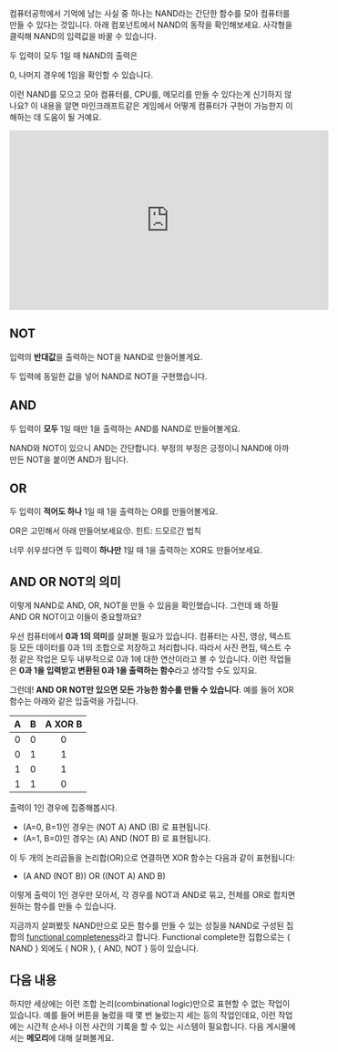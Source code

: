 


컴퓨터공학에서 기억에 남는 사실 중 하나는 NAND라는 간단한 함수를 모아 컴퓨터를
만들 수 있다는 것입니다. 아래 컴포넌트에서 NAND의 동작을 확인해보세요. 사각형을
클릭해 NAND의 입력값을 바꿀 수 있습니다.

<Nand initialJSON={nand} id="nand" />

두 입력이 모두 <span className="text-green-500">1</span>일 때 NAND의 출력은

<span className="text-red-500">0</span>, 나머지 경우에
<span className="text-green-500">1</span>임을 확인할 수 있습니다.

이런 NAND를 모으고 모아 컴퓨터를, CPU를, 메모리를 만들 수 있다는게 신기하지
않나요? 이 내용을 알면 마인크래프트같은 게임에서 어떻게 컴퓨터가 구현이 가능한지
이해하는 데 도움이 될 거예요.

<iframe
  width="560"
  height="315"
  src="https://www.youtube.com/embed/3gBZHXqnleU?si=JY6APEHvk5K22GmQ"
  title="YouTube video player"
  frameBorder="0"
  allow="accelerometer; autoplay; clipboard-write; encrypted-media; gyroscope; picture-in-picture; web-share"
  referrerPolicy="strict-origin-when-cross-origin"
  allowFullScreen
></iframe>

## NOT

입력의 **반대값**을 출력하는 NOT을 NAND로 만들어볼게요.

<Nand initialJSON={not} id="not" />

두 입력에 동일한 값을 넣어 NAND로 NOT을 구현했습니다.

## AND

두 입력이 **모두** 1일 때만 1을 출력하는 AND를 NAND로 만들어볼게요.

<Nand initialJSON={and} id="and" />

NAND와 NOT이 있으니 AND는 간단합니다. 부정의 부정은 긍정이니 NAND에 아까 만든
NOT을 붙이면 AND가 됩니다.

## OR

두 입력이 **적어도 하나** 1일 때 1을 출력하는 OR를 만들어볼게요.

OR은 고민해서 아래 만들어보세요😚. 힌트:
<span className="blur-xs hover:blur-none transition-all">드모르간 법칙</span>

<Nand id="tmp" />

너무 쉬우셨다면 두 입력이 **하나만** 1일 때 1을 출력하는 XOR도 만들어보세요.

## AND OR NOT의 의미

이렇게 NAND로 AND, OR, NOT을 만들 수 있음을 확인했습니다. 그런데 왜 하필 AND OR
NOT이고 이들이 중요할까요?

우선 컴퓨터에서 **0과 1의 의미**를 살펴볼 필요가 있습니다. 컴퓨터는 사진, 영상,
텍스트 등 모든 데이터를 0과 1의 조합으로 저장하고 처리합니다. 따라서 사진 편집,
텍스트 수정 같은 작업은 모두 내부적으로 0과 1에 대한 연산이라고 볼 수 있습니다.
이런 작업들은 **0과 1을 입력받고 변환된 0과 1을 출력하는 함수**라고 생각할 수도
있지요.

그런데! **AND OR NOT만 있으면 모든 가능한 함수를 만들 수 있습니다**. 예를 들어
XOR 함수는 아래와 같은 입출력을 가집니다.

|  A  |  B  | A XOR B |
| :-: | :-: | :-----: |
|  0  |  0  |    0    |
|  0  |  1  |    1    |
|  1  |  0  |    1    |
|  1  |  1  |    0    |

출력이 1인 경우에 집중해봅시다.

- (A=0, B=1)인 경우는 (NOT A) AND (B) 로 표현됩니다.
- (A=1, B=0)인 경우는 (A) AND (NOT B) 로 표현됩니다.

이 두 개의 논리곱들을 논리합(OR)으로 연결하면 XOR 함수는 다음과 같이 표현됩니다:

- (A AND (NOT B)) OR ((NOT A) AND B)

이렇게 출력이 1인 경우만 모아서, 각 경우를 NOT과 AND로 묶고, 전체를 OR로 합치면
원하는 함수를 만들 수 있습니다.

지금까지 살펴봤듯 NAND만으로 모든 함수를 만들 수 있는 성질을 NAND로 구성된
집합의
[functional completeness](https://en.wikipedia.org/wiki/Functional_completeness)라고
합니다. Functional complete한 집합으로는 \{ NAND } 외에도 \{ NOR }, \{ AND, NOT
} 등이 있습니다.

## 다음 내용

하지만 세상에는 이런 조합 논리(combinational logic)만으로 표현할 수 없는 작업이
있습니다. 예를 들어 버튼을 눌렀을 때 몇 번 눌렀는지 세는 등의 작업인데요, 이런
작업에는 시간적 순서나 이전 사건의 기록을 할 수 있는 시스템이 필요합니다. 다음
게시물에서는 **메모리**에 대해 살펴볼게요.
